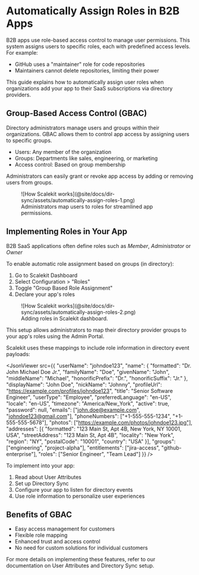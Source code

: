 # Automatically Assign Roles in B2B Apps

B2B apps use role-based access control to manage user permissions. This system assigns users to specific roles, each
with predefined access levels. For example:

- GitHub uses a "maintainer" role for code repositories
- Maintainers cannot delete repositories, limiting their power

This guide explains how to automatically assign user roles when organizations add your app to their SaaS subscriptions
via directory providers.

## Group-Based Access Control (GBAC)

Directory administrators manage users and groups within their organizations. GBAC allows them to control app access by
assigning users to specific groups.

- Users: Any member of the organization
- Groups: Departments like sales, engineering, or marketing
- Access control: Based on group membership

Administrators can easily grant or revoke app access by adding or removing users from groups.

<figure>
  ![How Scalekit works](@site/docs/dir-sync/assets/automatically-assign-roles-1.png)
  <figcaption>Administrators map users to roles for streamlined app permissions.</figcaption>
</figure>

## **Implementing Roles in Your App**

B2B SaaS applications often define roles such as _Member_, _Administrator_ or _Owner_

To enable automatic role assignment based on groups (in directory):

1. Go to Scalekit Dashboard
2. Select Configuration > "Roles"
3. Toggle "Group Based Role Assignment"
4. Declare your app's roles

<figure>
  ![How Scalekit works](@site/docs/dir-sync/assets/automatically-assign-roles-2.png)
  <figcaption>Adding roles in Scalekit dashboard.</figcaption>
</figure>

This setup allows administrators to map their directory provider groups to your app's roles using the Admin Portal.

Scalekit uses these mappings to include role information in directory event payloads:

<CodeWithHeader title="Sample Directory Event Payload">

<JsonViewer src={{
        "userName": "johndoe123",
        "name": {
          "formatted": "Dr. John Michael Doe Jr.",
          "familyName": "Doe",
          "givenName": "John",
          "middleName": "Michael",
          "honorificPrefix": "Dr.",
          "honorificSuffix": "Jr."
        },
        "displayName": "John Doe",
        "nickName": "Johnny",
        "profileUrl": "https://example.com/profiles/johndoe123",
        "title": "Senior Software Engineer",
        "userType": "Employee",
        "preferredLanguage": "en-US",
        "locale": "en-US",
        "timezone": "America/New_York",
        "active": true,
        "password": null,
        "emails": ["john.doe@example.com", "johndoe123@gmail.com"],
        "phoneNumbers": ["+1-555-555-1234", "+1-555-555-5678"],
        "photos": ["https://example.com/photos/johndoe123.jpg"],
        "addresses": [{
          "formatted": "123 Main St, Apt 4B, New York, NY 10001, USA",
          "streetAddress": "123 Main St, Apt 4B",
          "locality": "New York",
          "region": "NY",
          "postalCode": "10001",
          "country": "USA"
        }],
        "groups": ["engineering", "project-alpha"],
        "entitlements": ["jira-access", "github-enterprise"],
        "roles": ["Senior Engineer", "Team Lead"]
      }} />

</CodeWithHeader>

To implement into your app:

1. Read about User Attributes
2. Set up Directory Sync
3. Configure your app to listen for directory events
4. Use role information to personalize user experiences

## Benefits of GBAC

- Easy access management for customers
- Flexible role mapping
- Enhanced trust and access control
- No need for custom solutions for individual customers

For more details on implementing these features, refer to our documentation on User Attributes and Directory Sync setup.
